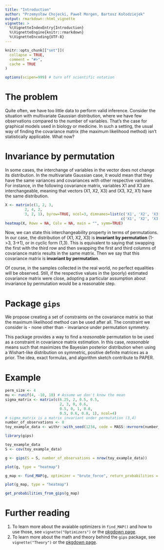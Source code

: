 ```yaml
---
title: "Introduction"
author: "Przemysław Chojecki, Paweł Morgen, Bartosz Kołodziejek"
output: rmarkdown::html_vignette
vignette: >
  %\VignetteIndexEntry{Introduction}
  %\VignetteEngine{knitr::rmarkdown}
  %\VignetteEncoding{UTF-8}
---
```


```r
knitr::opts_chunk[["set"]](
  collapse = TRUE,
  comment = "#>",
  cache = TRUE
)

options(scipen=999) # turn off scientific notation
```

# The problem

Quite often, we have too little data to perform valid inference. Consider the 
situation with multivariate Gaussian distribution, where we have few observations 
compared to the number of variables. That's the case for 
graphical models used in biology or medicine. In such a setting, the usual way
of finding the covariance matrix (the maximum likelihood method) isn't statistically 
applicable. What now?

# Invariance by permutation

In some cases, the interchange of variables in the vector does not change its distribution.
In the multivariate Gaussian case, it would mean that they have the same variances and covariances with other respective variables. For instance, in the following covariance matrix, variables X1 and X3 are interchangeable, meaning that vectors (X1, X2, X3) and (X3, X2, X1) have the same distribution.

```r
X <- matrix(c(1, 2, 3,
         2, 4, 2,
         3, 2, 1), byrow=TRUE, ncol=3, dimnames=list(c('X1', 'X2', 'X3'), 
                                                     c('X1', 'X2', 'X3')))
heatmap(X, Rowv = NA, Colv = NA, main = "", symm=TRUE)
```

Now, we can state this interchangeability property in terms of permutations. In our case, the distribution of (X1, X2, X3) is **invariant by permutation** (1->3, 3->1), or in cyclic form (1,3). This is equivalent to saying that swapping the first with the third row and then swapping the first and third columns of covariance matrix results in the same matrix. Then we say that this covariance matrix is **invariant by permutation**.

Of course, in the samples collected in the real world, no perfect equalities will be observed. 
Still, if the respective values in the (poorly) estimated covariance matrix were close, adopting
a particular assumption about invariance by permutation would be a reasonable step.

# Package `gips`

We propose creating a set of constraints on the covariance matrix so that the 
maximum likelihood method can be used after all. The constraint we consider is - none other than - 
invariance under permutation symmetry. 

This package provides a way to find a *reasonable* permutation to be used as a constraint in covariance matrix estimation. In this case, *reasonable* means such that maximizes the Bayesian posterior distribution when using a Wishart-like distribution on symmetric, positive definite matrices as a prior. The idea, exact formulas, and algorithm sketch contribute to PAPER.

# Example

```r
perm_size <- 4
mu <- runif(4, -10, 10) # Assume we don't know the mean
sigma_matrix <- matrix(c(6.25, 2, 0.5, 0.5,
                         2, 3, 0, 0.6,
                         0.5, 0, 1, 0.8,
                         0.5, 0.6, 0.8, 1), ncol=4)
# sigma_matrix is a matrix invariant under permutation (3,4)
number_of_observations <- 8
toy_example_data <- withr::with_seed(1234, code = MASS::mvrnorm(number_of_observations, mu = mu, Sigma = sigma_matrix))
```

```r
library(gips)

toy_example_data
S <- cov(toy_example_data)

g <- gips(S = S, number_of_observations = nrow(toy_example_data))

plot(g, type = "heatmap")

g_map <- find_MAP(g, optimizer = "brute_force", return_probabilities = TRUE, save_all_perms = TRUE)

plot(g_map, type = "heatmap")

get_probabilities_from_gips(g_map)
```


# Further reading

1. To learn more about the avaiable optimizers in `find_MAP()` and how to use those, see `vignette("Optimizers")` or the [pkgdown page](https://przechoj.github.io/gips/articles/Optimizers.html).
2. To learn more about the math and theory behind the `gips` package, see `vignette("Theory")` or the [pkgdown page](https://przechoj.github.io/gips/articles/Theory.html).
